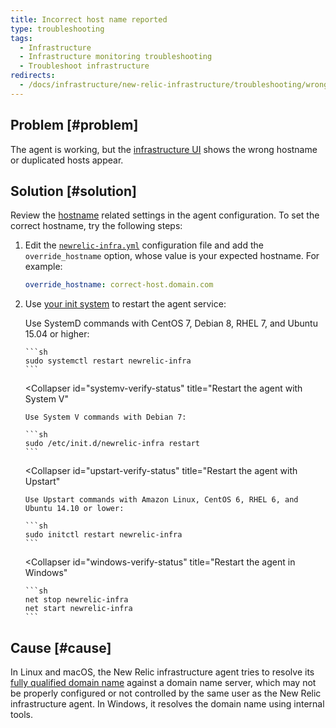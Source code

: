 ```yaml
---
title: Incorrect host name reported
type: troubleshooting
tags:
  - Infrastructure
  - Infrastructure monitoring troubleshooting
  - Troubleshoot infrastructure
redirects:
  - /docs/infrastructure/new-relic-infrastructure/troubleshooting/wrong-host-name-reported
---
```


## Problem [#problem]

The agent is working, but the [infrastructure UI](/docs/infrastructure/infrastructure-ui-pages/infra-hosts-ui-page) shows the wrong hostname or duplicated hosts appear.

## Solution [#solution]

Review the [hostname](/docs/infrastructure/install-infrastructure-agent/configuration/infrastructure-agent-configuration-settings/#hostname-variables) related settings in the agent configuration.
To set the correct hostname, try the following steps:

1. Edit the [`newrelic-infra.yml`](/docs/infrastructure/new-relic-infrastructure/configuration/configure-infrastructure-agent#config-file) configuration file and add the `override_hostname` option, whose value is your expected hostname. For example:

   ```yml
   override_hostname: correct-host.domain.com
   ```
2. Use [your init system](/docs/infrastructure/new-relic-infrastructure/configuration/start-stop-restart-check-infrastructure-agent-status#init-system) to restart the agent service:

   <CollapserGroup>
     <Collapser
       id="systemd-verify-status"
       title="Restart the agent with SystemD"
     >
       Use SystemD commands with CentOS 7, Debian 8, RHEL 7, and Ubuntu 15.04 or higher:

       ```sh
       sudo systemctl restart newrelic-infra
       ```
     </Collapser>

     <Collapser
       id="systemv-verify-status"
       title="Restart the agent with System V"
     >
       Use System V commands with Debian 7:

       ```sh
       sudo /etc/init.d/newrelic-infra restart
       ```
     </Collapser>

     <Collapser
       id="upstart-verify-status"
       title="Restart the agent with Upstart"
     >
       Use Upstart commands with Amazon Linux, CentOS 6, RHEL 6, and Ubuntu 14.10 or lower:

       ```sh
       sudo initctl restart newrelic-infra
       ```
     </Collapser>

     <Collapser
       id="windows-verify-status"
       title="Restart the agent in Windows"
     >
       ```sh
       net stop newrelic-infra
       net start newrelic-infra
       ```
     </Collapser>
   </CollapserGroup>

## Cause [#cause]

In Linux and macOS, the New Relic infrastructure agent tries to resolve its [fully qualified domain name](https://en.wikipedia.org/wiki/Fully_qualified_domain_name) against a domain name server, which may not be properly configured or not controlled by the same user as the New Relic infrastructure agent. In Windows, it resolves the domain name using internal tools.
